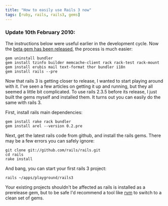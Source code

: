 ```yaml
---
title: "How to easily use Rails 3 now"
tags: [ruby, rails, rails3, gems]
---
```

<div class="update">
<h3>Update 10th February 2010:</h3>
The instructions below were useful earlier in the development cycle.  Now the <a href="http://weblog.rubyonrails.org/2010/2/5/rails-3-0-beta-release">beta gem has been released</a>, the process is much easier:

```shell
gem uninstall bundler
gem install tzinfo builder memcache-client rack rack-test rack-mount
gem install erubis mail text-format thor bundler i18n
gem install rails --pre
```
</div>

Now that rails 3 is getting closer to release, I wanted to start playing around with it.  I've seen a few articles on getting it up and running, but they all seemed a little bit complicated.  To use rails 2.3.5 before its release, I just built the gems myself and installed them.  It turns out you can easily do the same with rails 3.

First, install rails main dependencies:

```shell
gem install rake rack bundler
gem install arel --version 0.2.pre
```

Next, get the latest rails code from github, and install the rails gems.  There may be a few errors you can safely ignore:

```shell
git clone git://github.com/rails/rails.git
cd rails
rake install
```

And bang, you can start your first rails 3 project:

```shell
rails ~/apps/playground/rails3
```

Your existing projects shouldn't be affected as rails is installed as a prerelease gem, but to be safe I'd recommend a tool like [rvm](http://rvm.beginrescueend.com/) to switch to a clean set of gems.

